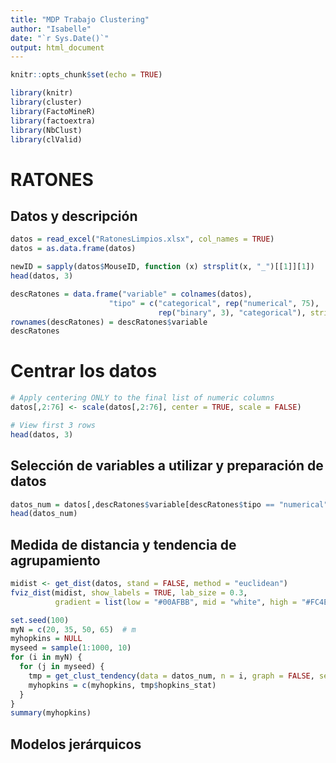 ---
title: "MDP Trabajo Clustering"
author: "Isabelle"
date: "`r Sys.Date()`"
output: html_document
---

```{r setup, include=FALSE}
knitr::opts_chunk$set(echo = TRUE)
```

```{r librerias clustering}
library(knitr)
library(cluster)
library(FactoMineR)
library(factoextra)
library(NbClust)
library(clValid)
```
# RATONES

## Datos y descripción

```{r datos}

datos = read_excel("RatonesLimpios.xlsx", col_names = TRUE)
datos = as.data.frame(datos)

newID = sapply(datos$MouseID, function (x) strsplit(x, "_")[[1]][1])
head(datos, 3)
```

```{r}
descRatones = data.frame("variable" = colnames(datos),
                      "tipo" = c("categorical", rep("numerical", 75),
                                 rep("binary", 3), "categorical"), stringsAsFactors = FALSE)
rownames(descRatones) = descRatones$variable
descRatones
```

# Centrar los datos

```{r centrar}

# Apply centering ONLY to the final list of numeric columns
datos[,2:76] <- scale(datos[,2:76], center = TRUE, scale = FALSE)

# View first 3 rows
head(datos, 3)

```

## Selección de variables a utilizar y preparación de datos


```{r}
datos_num = datos[,descRatones$variable[descRatones$tipo == "numerical"]]
head(datos_num)
```


## Medida de distancia y tendencia de agrupamiento
```{r dist}
midist <- get_dist(datos, stand = FALSE, method = "euclidean")
fviz_dist(midist, show_labels = TRUE, lab_size = 0.3,
          gradient = list(low = "#00AFBB", mid = "white", high = "#FC4E07"))
```

```{r hopkins}
set.seed(100)
myN = c(20, 35, 50, 65)  # m
myhopkins = NULL
myseed = sample(1:1000, 10)
for (i in myN) {
  for (j in myseed) {
    tmp = get_clust_tendency(data = datos_num, n = i, graph = FALSE, seed = j)
    myhopkins = c(myhopkins, tmp$hopkins_stat)
  }
}
summary(myhopkins)
```

## Modelos jerárquicos
